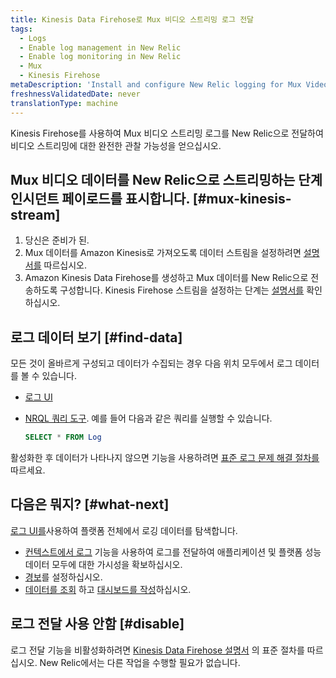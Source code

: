 ```yaml
---
title: Kinesis Data Firehose로 Mux 비디오 스트리밍 로그 전달
tags:
  - Logs
  - Enable log management in New Relic
  - Enable log monitoring in New Relic
  - Mux
  - Kinesis Firehose
metaDescription: 'Install and configure New Relic logging for Mux Video Streaming via Amazon Kinesis Data Firehose, so you can use our enhanced log management capabilities.'
freshnessValidatedDate: never
translationType: machine
---
```


Kinesis Firehose를 사용하여 Mux 비디오 스트리밍 로그를 New Relic으로 전달하여 비디오 스트리밍에 대한 완전한 관찰 가능성을 얻으십시오.

## Mux 비디오 데이터를 New Relic으로 스트리밍하는 단계 인시던트 페이로드를 표시합니다. [#mux-kinesis-stream]

1. 당신은 <InlinePopover type="licenseKey"/>준비가 된.
2. Mux 데이터를 Amazon Kinesis로 가져오도록 데이터 스트림을 설정하려면 [설명서를](https://docs.mux.com/guides/system/export-amazon-kinesis-data-streams) 따르십시오.
3. Amazon Kinesis Data Firehose를 생성하고 Mux 데이터를 New Relic으로 전송하도록 구성합니다. Kinesis Firehose 스트림을 설정하는 단계는 [설명서를](/docs/logs/forward-logs/stream-logs-using-kinesis-data-firehose/) 확인하십시오.

## 로그 데이터 보기 [#find-data]

모든 것이 올바르게 구성되고 데이터가 수집되는 경우 다음 위치 모두에서 로그 데이터를 볼 수 있습니다.

* [로그 UI](https://one.newrelic.com/launcher/logger.log-launcher)

* [NRQL 쿼리 도구](/docs/chart-builder/use-chart-builder/choose-data/use-advanced-nrql-mode-specify-data). 예를 들어 다음과 같은 쿼리를 실행할 수 있습니다.

  ```sql
  SELECT * FROM Log
  ```

활성화한 후 데이터가 나타나지 않으면 <InlinePopover type="logs"/>기능을 사용하려면 [표준 로그 문제 해결 절차를](/docs/logs/log-management/troubleshooting/no-log-data-appears-ui/) 따르세요.

## 다음은 뭐지? [#what-next]

[로그 UI를](/docs/logs/log-management/ui-data/use-logs-ui/)사용하여 플랫폼 전체에서 로깅 데이터를 탐색합니다.

* [컨텍스트에서 로그](/docs/logs/enable-log-management-new-relic/configure-logs-context/configure-logs-context-apm-agents/) 기능을 사용하여 로그를 전달하여 애플리케이션 및 플랫폼 성능 데이터 모두에 대한 가시성을 확보하십시오.
* [경보](/docs/alerts-applied-intelligence/new-relic-alerts/alert-conditions/create-alert-conditions/)를 설정하십시오.
* [데이터를 조회](/docs/query-your-data/explore-query-data/get-started/introduction-querying-new-relic-data/) 하고 [대시보드를 작성](/docs/query-your-data/explore-query-data/dashboards/introduction-dashboards/)하십시오.

## 로그 전달 사용 안함 [#disable]

로그 전달 기능을 비활성화하려면 [Kinesis Data Firehose 설명서](https://docs.aws.amazon.com/firehose/latest/dev/basic-create.html) 의 표준 절차를 따르십시오. New Relic에서는 다른 작업을 수행할 필요가 없습니다.